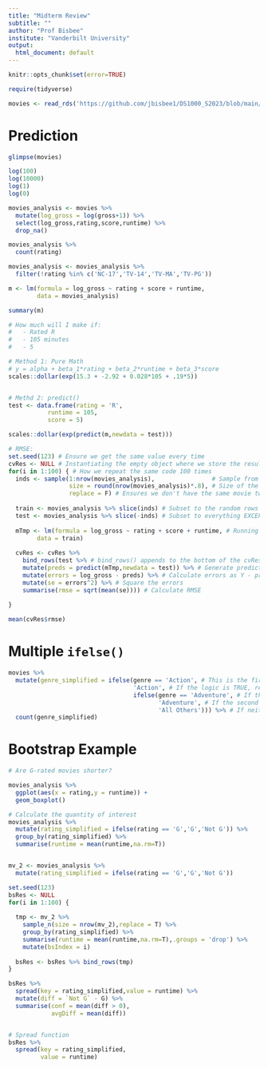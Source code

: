 ```yaml
---
title: "Midterm Review"
subtitle: ""
author: "Prof Bisbee"
institute: "Vanderbilt University"
output:
  html_document: default
---
```


```r
knitr::opts_chunk$set(error=TRUE)
```



```r
require(tidyverse)

movies <- read_rds('https://github.com/jbisbee1/DS1000_S2023/blob/main/Lectures/5_Regression/data/mv.Rds?raw=true')
```

# Prediction

```r
glimpse(movies)

log(100)
log(10000)
log(1)
log(0)

movies_analysis <- movies %>%
  mutate(log_gross = log(gross+1)) %>%
  select(log_gross,rating,score,runtime) %>%
  drop_na()

movies_analysis %>%
  count(rating)

movies_analysis <- movies_analysis %>%
  filter(!rating %in% c('NC-17','TV-14','TV-MA','TV-PG'))

m <- lm(formula = log_gross ~ rating + score + runtime,
        data = movies_analysis)

summary(m)

# How much will I make if:
#   - Rated R
#   - 105 minutes
#   - 5

# Method 1: Pure Math
# y = alpha + beta_1*rating + beta_2*runtime + beta_3*score
scales::dollar(exp(15.3 + -2.92 + 0.028*105 + .19*5))


# Methd 2: predict()
test <- data.frame(rating = 'R',
           runtime = 105,
           score = 5)

scales::dollar(exp(predict(m,newdata = test)))

# RMSE:
set.seed(123) # Ensure we get the same value every time
cvRes <- NULL # Instantiating the empty object where we store the results
for(i in 1:100) { # How we repeat the same code 100 times
  inds <- sample(1:nrow(movies_analysis),                # Sample from the row numbers at random
                 size = round(nrow(movies_analysis)*.8), # Size of the same for 80-20 split
                 replace = F) # Ensures we don't have the same movie twice
  
  train <- movies_analysis %>% slice(inds) # Subset to the random rows
  test <- movies_analysis %>% slice(-inds) # Subset to everything EXCEPT the random rows
  
  mTmp <- lm(formula = log_gross ~ rating + score + runtime, # Running model on the train data
        data = train)
  
  cvRes <- cvRes %>%
    bind_rows(test %>% # bind_rows() appends to the bottom of the cvRes object
    mutate(preds = predict(mTmp,newdata = test)) %>% # Generate predicted values on test data
    mutate(errors = log_gross - preds) %>% # Calculate errors as Y - predY
    mutate(se = errors^2) %>% # Square the errors
    summarise(rmse = sqrt(mean(se)))) # Calculate RMSE
  
}

mean(cvRes$rmse)

```

# Multiple `ifelse()`

```r
movies %>%
  mutate(genre_simplified = ifelse(genre == 'Action', # This is the first logical statement
                                   'Action', # If the logic is TRUE, replace with 'Action'
                                   ifelse(genre == 'Adventure', # If the first logic is FALSE, run a second ifelse() statement with new logic
                                          'Adventure', # If the second logic is TRUE, replace with 'Adventure'
                                          'All Others'))) %>% # If neither is TRUE, replace with 'All others'
  count(genre_simplified)
```

# Bootstrap Example

```r
# Are G-rated movies shorter?

movies_analysis %>%
  ggplot(aes(x = rating,y = runtime)) + 
  geom_boxplot()

# Calculate the quantity of interest
movies_analysis %>%
  mutate(rating_simplified = ifelse(rating == 'G','G','Not G')) %>%
  group_by(rating_simplified) %>%
  summarise(runtime = mean(runtime,na.rm=T))


mv_2 <- movies_analysis %>%
  mutate(rating_simplified = ifelse(rating == 'G','G','Not G'))

set.seed(123)
bsRes <- NULL
for(i in 1:100) {
  
  tmp <- mv_2 %>%
    sample_n(size = nrow(mv_2),replace = T) %>%
    group_by(rating_simplified) %>%
    summarise(runtime = mean(runtime,na.rm=T),.groups = 'drop') %>%
    mutate(bsIndex = i)
  
  bsRes <- bsRes %>% bind_rows(tmp)
}

bsRes %>%
  spread(key = rating_simplified,value = runtime) %>%
  mutate(diff = `Not G` - G) %>%
  summarise(conf = mean(diff > 0),
            avgDiff = mean(diff))


# Spread function
bsRes %>%
  spread(key = rating_simplified,
         value = runtime)


```



